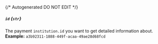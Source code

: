 {/* Autogenerated DO NOT EDIT  */}
##### `id` *{`str`}*
The payment `institution.id` you want to get detailed information about.
<br/>
**Example:** `a3b92311-1888-449f-acaa-49ae28d68fcd`

